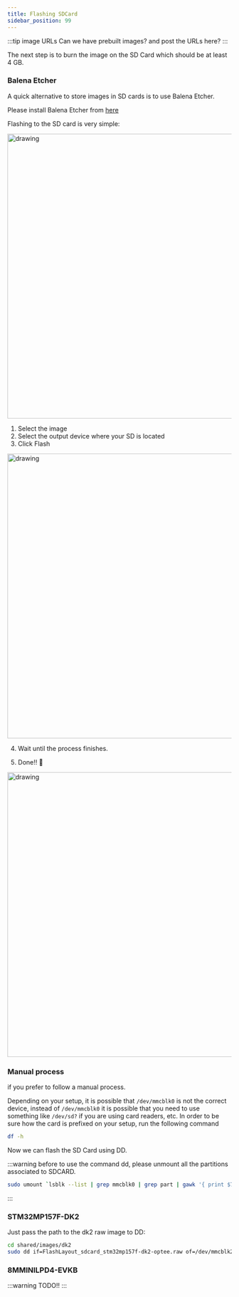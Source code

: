 ```yaml
---
title: Flashing SDCard
sidebar_position: 99
---
```


:::tip image URLs
Can we have prebuilt images? and post the URLs here?
:::

The next step is to burn the image on the SD Card which should be at least 4 GB.

### Balena Etcher

A quick alternative to store images in SD cards is to use Balena Etcher.

Please install Balena Etcher from [here](https://www.balena.io/etcher/)

Flashing to the SD card is very simple:

<img src="/img/etcher.png" alt="drawing" width="640"/>

1. Select the image
2. Select the output device where your SD is located
3. Click Flash

<img src="/img/etcher2.png" alt="drawing" width="640"/>

4. Wait until the process finishes.

5. Done!! :tada:

<img src="/img/etcher3.png" alt="drawing" width="640"/>

### Manual process

if you prefer to follow a manual process.

Depending on your setup, it is possible that `/dev/mmcblk0` is not the correct
device, instead of `/dev/mmcblk0` it is possible that you need to use something like `/dev/sd?` if you are using card readers, etc. 
In order to be sure how the card is prefixed on your setup, run the following command

```sh
df -h
```

Now we can flash the SD Card using DD.

:::warning
before to use the command dd, please unmount all the partitions associated to SDCARD.

```sh
sudo umount `lsblk --list | grep mmcblk0 | grep part | gawk '{ print $7 }' | tr '\n' ' '`
```

:::

### STM32MP157F-DK2

Just pass the path to the dk2 raw image to DD:

```bash
cd shared/images/dk2
sudo dd if=FlashLayout_sdcard_stm32mp157f-dk2-optee.raw of=/dev/mmcblk2 bs=8M conv=fdatasync status=progress
```

### 8MMINILPD4-EVKB

:::warning
TODO!!
:::
